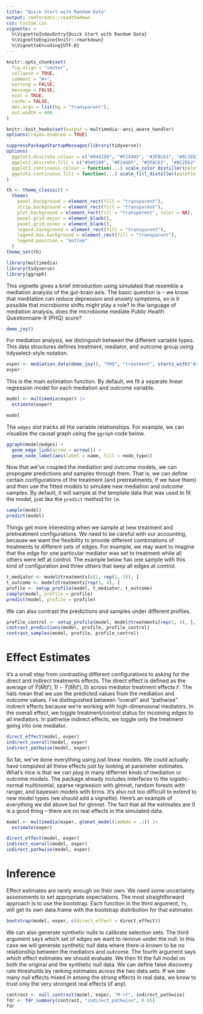 ```yaml
---
title: "Quick Start with Random Data"
output: rmdformats::readthedown
css: custom.css
vignette: >
  %\VignetteIndexEntry{Quick Start with Random Data}
  %\VignetteEngine{knitr::rmarkdown}
  %\VignetteEncoding{UTF-8}
---
```


```r
knitr::opts_chunk$set(
  fig.align = "center",
  collapse = TRUE,
  comment = "#>",
  warning = FALSE,
  message = FALSE,
  eval = TRUE,
  cache = FALSE,
  dev.args = list(bg = "transparent"),
  out.width = 600
)

knitr::knit_hooks$set(output = multimedia::ansi_aware_handler)
options(crayon.enabled = TRUE)

suppressPackageStartupMessages(library(tidyverse))
options(
  ggplot2.discrete.colour = c("#9491D9", "#F24405", "#3F8C61", "#8C2E62", "#F2B705", "#11A0D9"),
  ggplot2.discrete.fill = c("#9491D9", "#F24405", "#3F8C61", "#8C2E62", "#F2B705", "#11A0D9"),
  ggplot2.continuous.colour = function(...) scale_color_distiller(palette = "Spectral", ...),
  ggplot2.continuous.fill = function(...) scale_fill_distiller(palette = "Spectral", ...)
)

th <- theme_classic() +
  theme(
    panel.background = element_rect(fill = "transparent"),
    strip.background = element_rect(fill = "transparent"),
    plot.background = element_rect(fill = "transparent", color = NA),
    panel.grid.major = element_blank(),
    panel.grid.minor = element_blank(),
    legend.background = element_rect(fill = "transparent"),
    legend.box.background = element_rect(fill = "transparent"),
    legend.position = "bottom"
  )
theme_set(th)
```

```r
library(multimedia)
library(tidyverse)
library(ggraph)
```

This vignette gives a brief introduction using simulated that resemble a
mediation analysis of the gut-brain axis. The basic question is -- we know that
meditation can reduce depression and anxiety symptoms, so is it possible that
microbiome shifts might play a role? In the language of mediation analysis, does
the microbiome mediate Public Health Questionnaire-9 (PHQ) score?

```r
demo_joy()
```

For mediation analysis, we distinguish between the different variable types.
This data structures defines treatment, mediator, and outcome group using
tidyselect-style notation.

```r
exper <- mediation_data(demo_joy(), "PHQ", "treatment", starts_with("ASV"))
exper
```

This is the main estimation function. By default, we fit a separate linear
regression model for each mediation and outcome variable.

```r
model <- multimedia(exper) |>
  estimate(exper)

model
```

The `edges` slot tracks all the variable relationships. For example, we can
visualize the causal graph using the `ggraph` code below.

```r
ggraph(model@edges) +
  geom_edge_link(arrow = arrow()) +
  geom_node_label(aes(label = name, fill = node_type))
```

Now that we've coupled the mediation and outcome models, we can propogate
predictions and samples through them. That is, we can define certain
configurations of the treatment (and pretreatments, if we have them) and then
use the fitted models to simulate new mediation and outcome samples. By default,
it will sample at the template data that was used to fit the model, just like
the `predict` method for `lm`.

```r
sample(model)
predict(model)
```

Things get more interesting when we sample at new treatment and pretreatment
configurations. We need to be careful with our accounting, because we want the
flexibility to provide different combinations of treatments to different sets of
edges. For example, we may want to imagine that the edge for one particular
mediator was set to treatment while all others were left at control. The example
below has one sample with this kind of configuration and three others that keep
all edges at control.

```r
t_mediator <- model@treatments[c(2, rep(1, 3)), ]
t_outcome <- model@treatments[rep(1, 4), ]
profile <- setup_profile(model, t_mediator, t_outcome)
sample(model, profile = profile)
predict(model, profile = profile)
```

We can also contrast the predictions and samples under different profiles.

```r
profile_control <- setup_profile(model, model@treatments[rep(1, 4), ], t_outcome)
contrast_predictions(model, profile, profile_control)
contrast_samples(model, profile, profile_control)
```

# Effect Estimates

It's a small step from contrasting different configurations to asking for the
direct and indirect treatments effects. The direct effect is defined as the
average of $\hat{Y}\left(\hat{M}\left(t'\right), 1\right) - \hat{Y}\left(\hat{M}\left(t'\right), 0\right)$ 
across mediator treatment effects $t'$. The hats mean that we use the predicted
values from the mediation and outcome values. I've distinguished between
"overall" and "pathwise" indirect effects because we're working with
high-dimensional mediators. In the overall effect, we toggle treatment/control
status for incoming edges to all mediators. In pathwise indirect effects, we
toggle only the treatment going into one mediator.

```r
direct_effect(model, exper)
indirect_overall(model, exper)
indirect_pathwise(model, exper)
```

So far, we've done everything using just linear models. We could actually have
computed all these effects just by looking at parameter estimates. What's nice
is that we can plug in many differnet kinds of mediation or outcome models. The
package already includes interfaces to the logistic-normal multinomial, sparse
regression with glmnet, random forests with ranger, and bayesian models with
brms. It's also not too difficult to extend to new model types (we should add a
vignette). Here's an example of everything we did above but for glmnet. The fact
that all the estimates are 0 is a good thing -- there are no real effects in the
simulated data.

```r
model <- multimedia(exper, glmnet_model(lambda = .1)) |>
  estimate(exper)

direct_effect(model, exper)
indirect_overall(model, exper)
indirect_pathwise(model, exper)
```

# Inference

Effect estimates are rarely enough on their own. We need some uncertainty
assessments to set appropriate expectations. The most straightforward approach
is to use the bootstrap. Each function in the third argument, `fs`, will get its
own data.frame with the bootstrap distribution for that estimator.

```r
bootstrap(model, exper, c(direct_effect = direct_effect))
```

We can also generate synthetic nulls to calibrate selection sets. The third
argument says which set of edges we want to remove under the null. In this case
we will generate synthetic null data where there is known to be no relationship
between the mediators and outcome. The fourth argument says which effect
estimates we should evaluate. We then fit the full model on both the original
and the synthetic null data. We can define false discovery rate thresholds by
ranking estimates across the two data sets. If we see many null effects mixed in
among the strong effects in real data, we know to trust only the very strongest
real effects (if any).

```r
contrast <- null_contrast(model, exper, "M->Y", indirect_pathwise)
fdr <- fdr_summary(contrast, "indirect_pathwise", 0.05)
fdr
```
